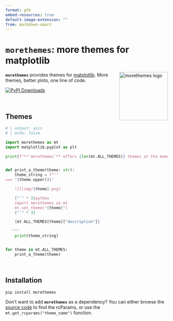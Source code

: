 ```yaml
---
format: gfm
embed-resources: true
default-image-extension: ""
from: markdown-smart
---
```


<!-- Automatically generated, do not change by hand. Use docs/index.qmd instead. -->

# `morethemes`: more themes for matplotlib

<img src="https://github.com/JosephBARBIERDARNAL/static/blob/main/python-libs/morethemes/image.png?raw=true" alt="morethemes logo" align="right" width="150px"/>

**`morethemes`** provides themes for [matplotlib](https://matplotlib.org/). More themes, better plots, one line of code.


[![PyPI Downloads](https://static.pepy.tech/badge/morethemes)](https://pepy.tech/projects/morethemes)




<br>

## Themes

```python
# | output: asis
# | echo: false

import morethemes as mt
import matplotlib.pyplot as plt

print(f"**`morethemes`** offers {len(mt.ALL_THEMES)} themes at the moment:\n")


def print_a_theme(theme: str):
    theme_string = f"""
=== "{theme.upper()}"

    ![](img/{theme}.png)

    {"`" * 3}python
    import morethemes as mt
    mt.set_theme("{theme}")
    {"`" * 3}

    {mt.ALL_THEMES[theme]["description"]}

   """
    print(theme_string)


for theme in mt.ALL_THEMES:
    print_a_theme(theme)
```


<br>

## Installation

```bash
pip install morethemes
```

Don't want to add **`morethemes`** as a dependency? You can either browse the [source code](https://github.com/y-sunflower/morethemes/blob/main/morethemes/themes.py) to find the rcParams, or use the `mt.get_rcparams("theme_name")` function.
